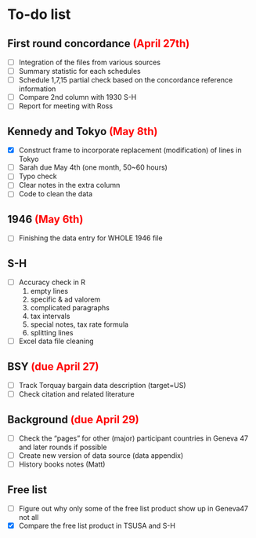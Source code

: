 # To-do list

## First round concordance <font color=red>(April 27th)</font>

- [ ] Integration of the files from various sources
- [ ] Summary statistic for each schedules
- [ ] Schedule 1,7,15 partial check based on the concordance reference information
- [ ] Compare 2nd column with 1930 S-H
- [ ] Report for meeting with Ross 



## Kennedy and Tokyo <font color=red> (May 8th)</font>

- [x] Construct frame to incorporate replacement (modification) of lines in Tokyo 
- [ ] Sarah due May 4th (one month, 50~60 hours)
- [ ] Typo check
- [ ] Clear notes in the extra column
- [ ] Code to clean the data


## 1946 <font color=red> (May 6th)</font>

- [ ] Finishing the data entry for WHOLE 1946 file 



## S-H

- [ ] Accuracy check in R 
  1. empty lines
  2. specific & ad valorem
  3. complicated paragraphs 
  4. tax intervals
  5. special notes, tax rate formula
  6. splitting lines

- [ ] Excel data file cleaning

## BSY <font color=red>(due April 27)</font>

- [ ] Track Torquay bargain data description (target=US)
- [ ] Check citation and related literature


## Background <font color=red>(due April 29)</font>

- [ ] Check the "pages" for other (major) participant countries in Geneva 47 and later rounds if possible
- [ ] Create new version of data source (data appendix)
- [ ] History books notes (Matt)



## Free list

- [ ] Figure out why only some of the free list product show up in Geneva47 not all
- [x] Compare the free list product in TSUSA and S-H
